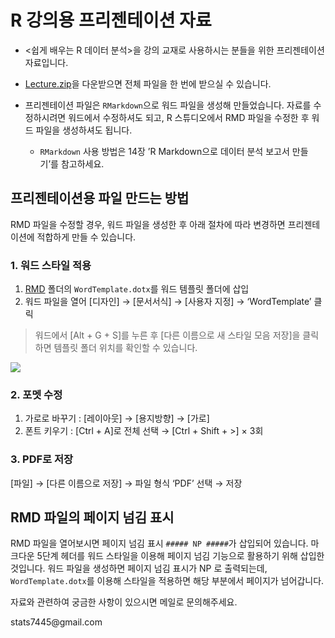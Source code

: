 # R 강의용 프리젠테이션 자료

- <쉽게 배우는 R 데이터 분석>을 강의 교재로 사용하시는 분들을 위한 프리젠테이션 자료입니다.

- [Lecture.zip](https://github.com/youngwoos/Doit_R/blob/master/Lecture/Lecture.zip)을 다운받으면 전체 파일을 한 번에 받으실 수 있습니다.

- 프리젠테이션 파일은 `RMarkdown`으로 워드 파일을 생성해 만들었습니다. 자료를 수정하시려면 워드에서 수정하셔도 되고, R 스튜디오에서 RMD 파일을 수정한 후 워드 파일을 생성하셔도 됩니다.

    - `RMarkdown` 사용 방법은 14장 'R Markdown으로 데이터 분석 보고서 만들기'를 참고하세요.

## 프리젠테이션용 파일 만드는 방법

RMD 파일을 수정할 경우, 워드 파일을 생성한 후 아래 절차에 따라 변경하면 프리젠테이션에 적합하게 만들 수 있습니다. 

### 1. 워드 스타일 적용
1. [RMD](https://github.com/youngwoos/Doit_R/tree/master/Lecture/RMD) 폴더의 `WordTemplate.dotx`를 워드 템플릿 폴더에 삽입
2.	워드 파일을 열어 [디자인] → [문서서식] → [사용자 지정] → 'WordTemplate' 클릭

> 워드에서 [Alt + G + S]를 누른 후 [다른 이름으로 새 스타일 모음 저장]을 클릭하면 템플릿 폴더 위치를 확인할 수 있습니다.

![](TemplatePath.png)
  

### 2. 포멧 수정
1. 가로로 바꾸기 : [레이아웃] → [용지방향] → [가로]
2. 폰트 키우기 : [Ctrl + A]로 전체 선택 → [Ctrl + Shift + >] × 3회

### 3. PDF로 저장
[파일] → [다른 이름으로 저장] → 파일 형식 'PDF' 선택 → 저장


## RMD 파일의 페이지 넘김 표시

RMD 파일을 열어보시면 페이지 넘김 표시 `##### NP #####`가 삽입되어 있습니다. 마크다운 5단계 헤더를 워드 스타일을 이용해 페이지 넘김 기능으로 활용하기 위해 삽입한 것입니다. 워드 파일을 생성하면 페이지 넘김 표시가 NP 로 출력되는데, `WordTemplate.dotx`를 이용해 스타일을 적용하면 해당 부분에서 페이지가 넘어갑니다.

자료와 관련하여 궁금한 사항이 있으시면 메일로 문의해주세요.

stats7445@gmail.com

